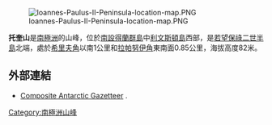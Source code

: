 [[Image:Ioannes-Paulus-II-Peninsula-location-map.PNG|thumb]]

{{coord|62|28|04|S|60|47|29.3|W|display=title}}

'''托奎山'''是[[南極洲|南極洲]]的山峰，位於[[南設得蘭群島|南設得蘭群島]]中[[利文斯頓島|利文斯頓島]]西部，是[[若望保祿二世半島|若望保祿二世半島]]北端，處於[[希里夫角|希里夫角]]以南1公里和[[拉帕努伊角|拉帕努伊角]]東南面0.85公里，海拔高度82米。

==外部連結==
*[http://data.aad.gov.au/aadc/gaz/scar/ Composite Antarctic Gazetteer] {{WebCite|url=https://www.webcitation.org/5ug2CfC7m?url=http://data.aad.gov.au/aadc/gaz/scar/ |date=20101202140255 |dateformat=iso }}.

{{Antarctica-geo-stub}}
[[Category:南極洲山峰|Category:南極洲山峰]]